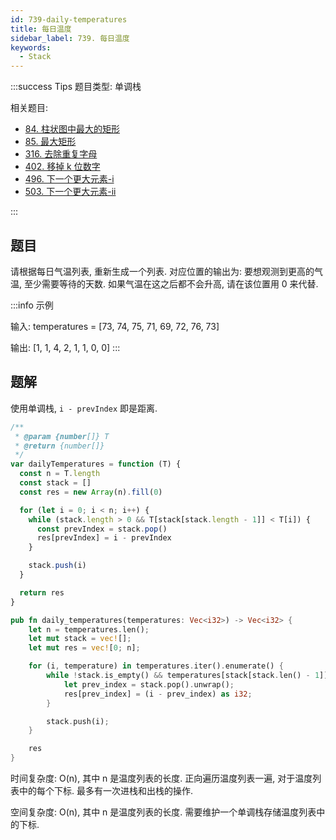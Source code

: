 ```yaml
---
id: 739-daily-temperatures
title: 每日温度
sidebar_label: 739. 每日温度
keywords:
  - Stack
---
```


:::success Tips
题目类型: 单调栈

相关题目:

- [84. 柱状图中最大的矩形](/leetcode/hard/84-largest-rectangle-area)
- [85. 最大矩形](/leetcode/hard/85-maximal-rectangle)
- [316. 去除重复字母](/leetcode/medium/316-remove-duplicate-letters)
- [402. 移掉 k 位数字](/leetcode/medium/402-remove-kdigits)
- [496. 下一个更大元素-i](/leetcode/easy/496-next-greater-element)
- [503. 下一个更大元素-ii](/leetcode/medium/503-next-greater-elements)

:::

## 题目

请根据每日气温列表, 重新生成一个列表. 对应位置的输出为: 要想观测到更高的气温, 至少需要等待的天数. 如果气温在这之后都不会升高, 请在该位置用 0 来代替.

:::info 示例

输入: temperatures = [73, 74, 75, 71, 69, 72, 76, 73]

输出: [1, 1, 4, 2, 1, 1, 0, 0]
:::

## 题解


<Tabs>
  <TabItem value="JavaScript" label="JavaScript" default>

使用单调栈, `i - prevIndex` 即是距离.

```ts
/**
 * @param {number[]} T
 * @return {number[]}
 */
var dailyTemperatures = function (T) {
  const n = T.length
  const stack = []
  const res = new Array(n).fill(0)

  for (let i = 0; i < n; i++) {
    while (stack.length > 0 && T[stack[stack.length - 1]] < T[i]) {
      const prevIndex = stack.pop()
      res[prevIndex] = i - prevIndex
    }

    stack.push(i)
  }

  return res
}
```

</TabItem>
<TabItem value="Rust" label="Rust">

```rust
pub fn daily_temperatures(temperatures: Vec<i32>) -> Vec<i32> {
    let n = temperatures.len();
    let mut stack = vec![];
    let mut res = vec![0; n];

    for (i, temperature) in temperatures.iter().enumerate() {
        while !stack.is_empty() && temperatures[stack[stack.len() - 1]] < *temperature {
            let prev_index = stack.pop().unwrap();
            res[prev_index] = (i - prev_index) as i32;
        }

        stack.push(i);
    }

    res
}
```

</TabItem>
</Tabs>

时间复杂度: O(n), 其中 n 是温度列表的长度. 正向遍历温度列表一遍, 对于温度列表中的每个下标. 最多有一次进栈和出栈的操作.

空间复杂度: O(n), 其中 n 是温度列表的长度. 需要维护一个单调栈存储温度列表中的下标.
